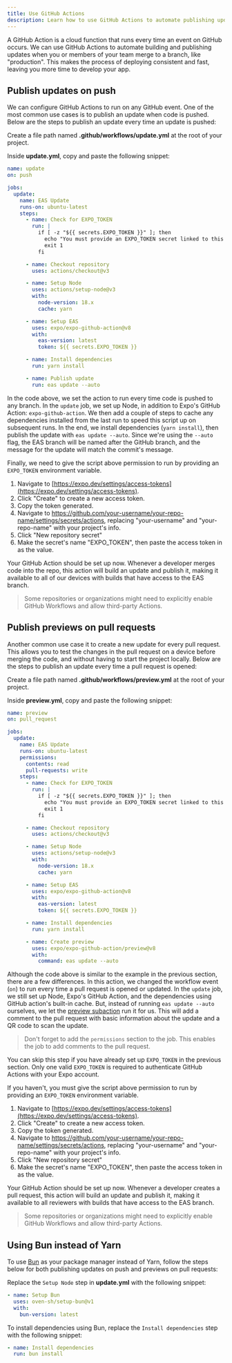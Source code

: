 ```yaml
---
title: Use GitHub Actions
description: Learn how to use GitHub Actions to automate publishing updates with EAS Update.
---
```



A GitHub Action is a cloud function that runs every time an event on GitHub occurs. We can use GitHub Actions to automate building and publishing updates when you or members of your team merge to a branch, like "production". This makes the process of deploying consistent and fast, leaving you more time to develop your app.

## Publish updates on push

We can configure GitHub Actions to run on any GitHub event. One of the most common use cases is to publish an update when code is pushed. Below are the steps to publish an update every time an update is pushed:

<Step label="1">

Create a file path named **.github/workflows/update.yml** at the root of your project.

</Step>

<Step label="2">

Inside **update.yml**, copy and paste the following snippet:

```yaml update.yml
name: update
on: push

jobs:
  update:
    name: EAS Update
    runs-on: ubuntu-latest
    steps:
      - name: Check for EXPO_TOKEN
        run: |
          if [ -z "${{ secrets.EXPO_TOKEN }}" ]; then
            echo "You must provide an EXPO_TOKEN secret linked to this project's Expo account in this repo's secrets. Learn more: https://docs.expo.dev/eas-update/github-actions"
            exit 1
          fi

      - name: Checkout repository
        uses: actions/checkout@v3

      - name: Setup Node
        uses: actions/setup-node@v3
        with:
          node-version: 18.x
          cache: yarn

      - name: Setup EAS
        uses: expo/expo-github-action@v8
        with:
          eas-version: latest
          token: ${{ secrets.EXPO_TOKEN }}

      - name: Install dependencies
        run: yarn install

      - name: Publish update
        run: eas update --auto
```

In the code above, we set the action to run every time code is pushed to any branch. In the `update` job, we set up Node, in addition to Expo's GitHub Action: `expo-github-action`. We then add a couple of steps to cache any dependencies installed from the last run to speed this script up on subsequent runs. In the end, we install dependencies (`yarn install`), then publish the update with `eas update --auto`. Since we're using the `--auto` flag, the EAS branch will be named after the GitHub branch, and the message for the update will match the commit's message.

</Step>

<Step label="3">

Finally, we need to give the script above permission to run by providing an `EXPO_TOKEN` environment variable.

1.  Navigate to [https://expo.dev/settings/access-tokens](https://expo.dev/settings/access-tokens).
2.  Click "Create" to create a new access token.
3.  Copy the token generated.
4.  Navigate to https://github.com/your-username/your-repo-name/settings/secrets/actions, replacing "your-username" and "your-repo-name" with your project's info.
5.  Click "New repository secret"
6.  Make the secret's name "EXPO_TOKEN", then paste the access token in as the value.

Your GitHub Action should be set up now. Whenever a developer merges code into the repo, this action will build an update and publish it, making it available to all of our devices with builds that have access to the EAS branch.

> Some repositories or organizations might need to explicitly enable GitHub Workflows and allow third-party Actions.

</Step>

## Publish previews on pull requests

Another common use case it to create a new update for every pull request. This allows you to test the changes in the pull request on a device before merging the code, and without having to start the project locally. Below are the steps to publish an update every time a pull request is opened:

<Step label="1">

Create a file path named **.github/workflows/preview.yml** at the root of your project.

</Step>

<Step label="2">

Inside **preview.yml**, copy and paste the following snippet:

```yaml preview.yml
name: preview
on: pull_request

jobs:
  update:
    name: EAS Update
    runs-on: ubuntu-latest
    permissions:
      contents: read
      pull-requests: write
    steps:
      - name: Check for EXPO_TOKEN
        run: |
          if [ -z "${{ secrets.EXPO_TOKEN }}" ]; then
            echo "You must provide an EXPO_TOKEN secret linked to this project's Expo account in this repo's secrets. Learn more: https://docs.expo.dev/eas-update/github-actions"
            exit 1
          fi

      - name: Checkout repository
        uses: actions/checkout@v3

      - name: Setup Node
        uses: actions/setup-node@v3
        with:
          node-version: 18.x
          cache: yarn

      - name: Setup EAS
        uses: expo/expo-github-action@v8
        with:
          eas-version: latest
          token: ${{ secrets.EXPO_TOKEN }}

      - name: Install dependencies
        run: yarn install

      - name: Create preview
        uses: expo/expo-github-action/preview@v8
        with:
          command: eas update --auto
```

Although the code above is similar to the example in the previous section, there are a few differences. In this action, we changed the workflow event (`on`) to run every time a pull request is opened or updated. In the `update` job, we still set up Node, Expo's GitHub Action, and the dependencies using GitHub action's built-in cache. But, instead of running `eas update --auto` ourselves, we let the [preview subaction](https://github.com/expo/expo-github-action/tree/main/preview#readme) run it for us. This will add a comment to the pull request with basic information about the update and a QR code to scan the update.

> Don't forget to add the `permissions` section to the job. This enables the job to add comments to the pull request.

</Step>

<Step label="3">

You can skip this step if you have already set up `EXPO_TOKEN` in the previous section. Only one valid `EXPO_TOKEN` is required to authenticate GitHub Actions with your Expo account.

If you haven't, you must give the script above permission to run by providing an `EXPO_TOKEN` environment variable.

1.  Navigate to [https://expo.dev/settings/access-tokens](https://expo.dev/settings/access-tokens).
2.  Click "Create" to create a new access token.
3.  Copy the token generated.
4.  Navigate to https://github.com/your-username/your-repo-name/settings/secrets/actions, replacing "your-username" and "your-repo-name" with your project's info.
5.  Click "New repository secret"
6.  Make the secret's name "EXPO_TOKEN", then paste the access token in as the value.

Your GitHub Action should be set up now. Whenever a developer creates a pull request, this action will build an update and publish it, making it available to all reviewers with builds that have access to the EAS branch.

> Some repositories or organizations might need to explicitly enable GitHub Workflows and allow third-party Actions.

</Step>

## Using Bun instead of Yarn

To use [Bun](/guides/using-bun/) as your package manager instead of Yarn, follow the steps below for both publishing updates on push and previews on pull requests:


<Step label="1">

Replace the `Setup Node` step in **update.yml** with the following snippet:

```yaml update.yml
- name: Setup Bun
  uses: oven-sh/setup-bun@v1
  with:
    bun-version: latest
```
</Step>

<Step label="2">

To install dependencies using Bun, replace the `Install dependencies` step with the following snippet:

```yaml update.yml
- name: Install dependencies
  run: bun install
```
</Step>

